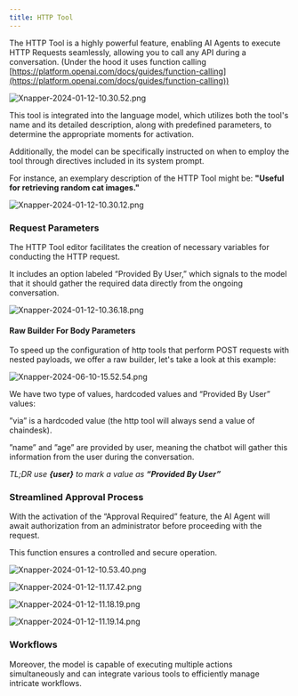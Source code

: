 ```yaml
---
title: HTTP Tool
---
```


The HTTP Tool is a highly powerful feature, enabling AI Agents to execute HTTP Requests seamlessly, allowing you to call any API during a conversation. (Under the hood it uses function calling [https://platform.openai.com/docs/guides/function-calling](https://platform.openai.com/docs/guides/function-calling))

![Xnapper-2024-01-12-10.30.52.png](/images/http-tool/Xnapper-2024-01-12-10.30.52.png)

This tool is integrated into the language model, which utilizes both the tool's name and its detailed description, along with predefined parameters, to determine the appropriate moments for activation.

Additionally, the model can be specifically instructed on when to employ the tool through directives included in its system prompt.

For instance, an exemplary description of the HTTP Tool might be:
**"Useful for retrieving random cat images."**

![Xnapper-2024-01-12-10.30.12.png](/images/http-tool/Xnapper-2024-01-12-10.30.12.png)

### Request Parameters

The HTTP Tool editor facilitates the creation of necessary variables for conducting the HTTP request.

It includes an option labeled “Provided By User,” which signals to the model that it should gather the required data directly from the ongoing conversation.

![Xnapper-2024-01-12-10.36.18.png](/images/http-tool/Xnapper-2024-01-12-10.36.18.png)

#### Raw Builder For Body Parameters

To speed up the configuration of http tools that perform POST requests with nested payloads, we offer a raw builder, let's take a look at this example:

![Xnapper-2024-06-10-15.52.54.png](/images/http-tool/Xnapper-2024-06-10-15.52.54.png)

We have two type of values, hardcoded values and “Provided By User” values:

”via” is a hardcoded value (the http tool will always send a value of chaindesk).

”name” and ”age” are provided by user, meaning the chatbot will gather this information from the user during the conversation.

_TL;DR use **\{user\}** to mark a value as **“Provided By User”**_

### **Streamlined Approval Process**

With the activation of the “Approval Required” feature, the AI Agent will await authorization from an administrator before proceeding with the request.

This function ensures a controlled and secure operation.

![Xnapper-2024-01-12-10.53.40.png](/images/http-tool/Xnapper-2024-01-12-10.53.40.png)

![Xnapper-2024-01-12-11.17.42.png](/images/http-tool/Xnapper-2024-01-12-11.17.42.png)

![Xnapper-2024-01-12-11.18.19.png](/images/http-tool/Xnapper-2024-01-12-11.18.19.png)

![Xnapper-2024-01-12-11.19.14.png](/images/http-tool/Xnapper-2024-01-12-11.19.14.png)

### **Workflows**

Moreover, the model is capable of executing multiple actions simultaneously and can integrate various tools to efficiently manage intricate workflows.
